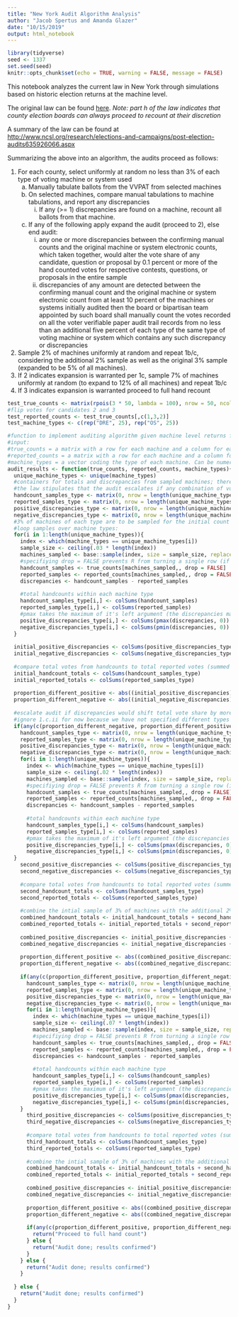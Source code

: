 ```yaml
---
title: "New York Audit Algorithm Analysis"
author: "Jacob Spertus and Amanda Glazer"
date: "10/15/2019"
output: html_notebook
---
```



```r
library(tidyverse)
seed <- 1337
set.seed(seed)
knitr::opts_chunk$set(echo = TRUE, warning = FALSE, message = FALSE)
```

This notebook analyzes the current law in New York through simulations based on historic election returns at the machine level.

The original law can be found [here](https://govt.westlaw.com/nycrr/Document/I5c54c4e18b2e11dfbe5dec62e7eacc45?viewType=FullText&originationContext=documenttoc&transitionType=CategoryPageItem&contextData=(sc.Default)).
*Note: part h of the law indicates that county election boards can always proceed to recount at their discretion*

A summary of the law can be found at <http://www.ncsl.org/research/elections-and-campaigns/post-election-audits635926066.aspx>


Summarizing the above into an algorithm, the audits proceed as follows:

1. For each county, select uniformly at random no less than 3% of each type of voting machine or system used
    a) Manually tabulate ballots from the VVPAT from selected machines
    b) On selected machines, compare manual tabulations to machine tabulations, and report any discrepancies
         i) If any (>= 1) discrepancies are found on a machine, recount all ballots from that machine.
    c) If any of the following apply expand the audit (proceed to 2), else end audit:
         i) any one or more discrepancies between the confirming manual counts and the original machine or system electronic counts, which taken together, would alter the vote share of any candidate, question or proposal by 0.1 percent or more of the hand counted votes for respective contests, questions, or proposals in the entire sample
         ii) discrepancies of any amount are detected between the confirming manual count and the original machine or system electronic count from at least 10 percent of the machines or systems initially audited then the board or bipartisan team appointed by such board shall manually count the votes recorded on all the voter verifiable paper audit trail records from no less than an additional five percent of each type of the same type of voting machine or system which contains any such discrepancy or discrepancies
2. Sample 2% of machines uniformly at random and repeat 1b/c, considering the additional 2% sample as well as the original 3% sample (expanded to be 5% of all machines).
3. If 2 indicates expansion is warranted per 1c, sample 7% of machines uniformly at random (to expand to 12% of all machines) and repeat 1b/c
4. If 3 indicates expansion is warranted proceed to full hand recount

```r
test_true_counts <- matrix(rpois(3 * 50, lambda = 100), nrow = 50, ncol = 3)
#flip votes for candidates 2 and 3
test_reported_counts <- test_true_counts[,c(1,3,2)]
test_machine_types <- c(rep("DRE", 25), rep("OS", 25))
```


```r
#function to implement auditing algorithm given machine level returns from a single contest in a single county. function can only be used if the true counts as would be discovered by a manual tally are known for every machine, i.e. a simulated situation.
#input: 
#true_counts = a matrix with a row for each machine and a column for each candidate. Reflects the true counts that would be revealed by a manual tabulation. These are sampled.
#reported_counts = a matrix with a row for each machine and a column for each candidate. These are machine counts that contribute to the original reported outcome. These are compared to sampled true_counts.
#machine_types = a vector coding the type of each machine. Can be numeric or characters. Should be the same length as the number of rows in true_counts and reported_counts
audit_results <- function(true_counts, reported_counts, machine_types){
  unique_machine_types <- unique(machine_types)
  #containers for totals and discrepancies from sampled machines; there is a row for each machine, each column represents a different candidate
  #the law stipulates that the audit escalates if any combination of votes would cause a discrepancy of .1% of the original total. The worst case combinations of votes are the sums of all positive votes and all negative votes (such that discrepancies that go different ways don't cancel each other)
  handcount_samples_type <- matrix(0, nrow = length(unique_machine_types), ncol = ncol(true_counts))
  reported_samples_type <- matrix(0, nrow = length(unique_machine_types), ncol = ncol(true_counts))
  positive_discrepancies_type <- matrix(0, nrow = length(unique_machine_types), ncol = ncol(true_counts))
  negative_discrepancies_type <- matrix(0, nrow = length(unique_machine_types), ncol = ncol(true_counts))
  #3% of machines of each type are to be sampled for the initial count
  #loop samples over machine types:
  for(i in 1:length(unique_machine_types)){
    index <- which(machine_types == unique_machine_types[i])
    sample_size <- ceiling(.03 * length(index))
    machines_sampled <- base::sample(index, size = sample_size, replace = FALSE)
    #specifiying drop = FALSE prevents R from turning a single row (if one machine is sampled) into a vector
    handcount_samples <- true_counts[machines_sampled,, drop = FALSE]
    reported_samples <- reported_counts[machines_sampled,, drop = FALSE]
    discrepancies <- handcount_samples - reported_samples
    
    #total handcounts within each machine type
    handcount_samples_type[i,] <- colSums(handcount_samples)
    reported_samples_type[i,] <- colSums(reported_samples)
    #pmax takes the maximum of it's left argument (the discrepancies matrix) and it's right argument, effectively rounding negatives up to 0 or vice versa 
    positive_discrepancies_type[i,] <- colSums(pmax(discrepancies, 0))
    negative_discrepancies_type[i,] <- colSums(pmin(discrepancies, 0))
  }
  
  initial_positive_discrepancies <- colSums(positive_discrepancies_type)
  initial_negative_discrepancies <- colSums(negative_discrepancies_type)
  
  #compare total votes from handcounts to total reported votes (summed across machines)
  initial_handcount_totals <- colSums(handcount_samples_type)
  initial_reported_totals <- colSums(reported_samples_type)
  
  proportion_different_positive <- abs((initial_positive_discrepancies) / initial_handcount_totals)
  proportion_different_negative <- abs((initial_negative_discrepancies) / initial_handcount_totals)
  
  #escalate audit if discrepancies would shift total vote share by more than .001 for any candidate (question, proposal, etc) 
  #ignore 1.c.ii for now because we have not specified different types of machines
  if(any(c(proportion_different_negative, proportion_different_positive) > .001)){
    handcount_samples_type <- matrix(0, nrow = length(unique_machine_types), ncol = ncol(true_counts))
    reported_samples_type <- matrix(0, nrow = length(unique_machine_types), ncol = ncol(true_counts))
    positive_discrepancies_type <- matrix(0, nrow = length(unique_machine_types), ncol = ncol(true_counts))
    negative_discrepancies_type <- matrix(0, nrow = length(unique_machine_types), ncol = ncol(true_counts))
    for(i in 1:length(unique_machine_types)){
      index <- which(machine_types == unique_machine_types[i])
      sample_size <- ceiling(.02 * length(index))
      machines_sampled <- base::sample(index, size = sample_size, replace = FALSE)
      #specifiying drop = FALSE prevents R from turning a single row (if one machine is sampled) into a vector
      handcount_samples <- true_counts[machines_sampled,, drop = FALSE]
      reported_samples <- reported_counts[machines_sampled,, drop = FALSE]
      discrepancies <- handcount_samples - reported_samples
    
      #total handcounts within each machine type
      handcount_samples_type[i,] <- colSums(handcount_samples)
      reported_samples_type[i,] <- colSums(reported_samples)
      #pmax takes the maximum of it's left argument (the discrepancies matrix) and it's right argument, effectively rounding negatives up to 0 or vice versa 
      positive_discrepancies_type[i,] <- colSums(pmax(discrepancies, 0))
      negative_discrepancies_type[i,] <- colSums(pmin(discrepancies, 0))
  }
    second_positive_discrepancies <- colSums(positive_discrepancies_type)
    second_negative_discrepancies <- colSums(negative_discrepancies_type)
  
    #compare total votes from handcounts to total reported votes (summed across machines)
    second_handcount_totals <- colSums(handcount_samples_type)
    second_reported_totals <- colSums(reported_samples_type)
    
    #combine the intial sample of 3% of machines with the additional 2% sample
    combined_handcount_totals <- initial_handcount_totals + second_handcount_totals
    combined_reported_totals <- initial_reported_totals + second_reported_totals
    
    combined_positive_discrepancies <- initial_positive_discrepancies + second_positive_discrepancies
    combined_negative_discrepancies <- initial_negative_discrepancies + second_negative_discrepancies
    
    proportion_different_positive <- abs((combined_positive_discrepancies) / combined_handcount_totals)
    proportion_different_negative <- abs((combined_negative_discrepancies) / combined_handcount_totals)
    
    if(any(c(proportion_different_positive, proportion_different_negative) > .001)){
      handcount_samples_type <- matrix(0, nrow = length(unique_machine_types), ncol = ncol(true_counts))
      reported_samples_type <- matrix(0, nrow = length(unique_machine_types), ncol = ncol(true_counts))
      positive_discrepancies_type <- matrix(0, nrow = length(unique_machine_types), ncol = ncol(true_counts))
      negative_discrepancies_type <- matrix(0, nrow = length(unique_machine_types), ncol = ncol(true_counts))
      for(i in 1:length(unique_machine_types)){
        index <- which(machine_types == unique_machine_types[i])
        sample_size <- ceiling(.07 * length(index))
        machines_sampled <- base::sample(index, size = sample_size, replace = FALSE)
        #specifiying drop = FALSE prevents R from turning a single row (if one machine is sampled) into a vector
        handcount_samples <- true_counts[machines_sampled,, drop = FALSE]
        reported_samples <- reported_counts[machines_sampled,, drop = FALSE]
        discrepancies <- handcount_samples - reported_samples
      
        #total handcounts within each machine type
        handcount_samples_type[i,] <- colSums(handcount_samples)
        reported_samples_type[i,] <- colSums(reported_samples)
        #pmax takes the maximum of it's left argument (the discrepancies matrix) and it's right argument, effectively rounding negatives up to 0 or vice versa 
        positive_discrepancies_type[i,] <- colSums(pmax(discrepancies, 0))
        negative_discrepancies_type[i,] <- colSums(pmin(discrepancies, 0))
    }
      third_positive_discrepancies <- colSums(positive_discrepancies_type)
      third_negative_discrepancies <- colSums(negative_discrepancies_type)
    
      #compare total votes from handcounts to total reported votes (summed across machines)
      third_handcount_totals <- colSums(handcount_samples_type)
      third_reported_totals <- colSums(reported_samples_type)
      
      #combine the intial sample of 3% of machines with the additional 2% sample
      combined_handcount_totals <- initial_handcount_totals + second_handcount_totals + third_handcount_totals
      combined_reported_totals <- initial_reported_totals + second_reported_totals + third_reported_totals
      
      combined_positive_discrepancies <- initial_positive_discrepancies + second_positive_discrepancies + third_positive_discrepancies
      combined_negative_discrepancies <- initial_negative_discrepancies + second_negative_discrepancies + third_negative_discrepancies
      
      proportion_different_positive <- abs((combined_positive_discrepancies) / combined_handcount_totals)
      proportion_different_negative <- abs((combined_negative_discrepancies) / combined_handcount_totals)
      
      if(any(c(proportion_different_positive, proportion_different_negative)) > .001){
        return("Proceed to full hand count")
      } else {
        return("Audit done; results confirmed")
      }
    } else {
      return("Audit done; results confirmed")
    }
    
  } else {
    return("Audit done; results confirmed")
  }
}
```

```r

```
